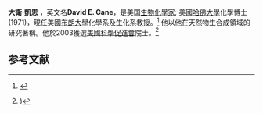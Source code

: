 {{Infobox_Scientist  
|name        = {{lang|en|David E. Cane}}
|image = David.E.Canex39k.jpg
|birth_date  = 1944年 9月
|birth_place =
|residence   = 
|nationality = {{USA}}
|death_date  = 
|death_place = 
|field       = [[生物化學|生物化學]]
|work_institution  = [[布朗大学|布朗大學]]
|alma_mater        = 
|doctoral_advisor  = 
|known_for   = 天然物生合成
|prizes      = 
|religion    = 
|footnotes   =
}}

'''大衛·凱恩''' ，英文名'''David E. Cane'''，是美国[[生物化学|生物化學家]]; 美國[[哈佛大学|哈佛大學]]化學博士(1971)，現任美國[[布朗大学|布朗大學]]化學系及生化系教授。<ref>{{Cite web |url=http://www.chem.brown.edu/Faculty/dec/dec.html |title=存档副本 |accessdate=2011-09-22 |archive-date=2012-04-02 |archive-url=https://web.archive.org/web/20120402183401/http://www.chem.brown.edu/Faculty/dec/dec.html |dead-url=no }}</ref>  他以他在天然物生合成領域的研究著稱。他於2003獲選[[美國科學促進會|美國科學促進會]]院士。<ref>{{cite web |url=http://php.aaas.org/about/aaas_fellows/list.php |title=存档副本 |accessdate=2016-01-29 |deadurl=yes |archiveurl=https://web.archive.org/web/20140115191304/http://php.aaas.org/about/aaas_fellows/list.php |archivedate=2014-01-15 }})</ref>


== 参考文献 ==
{{Reflist|2}}